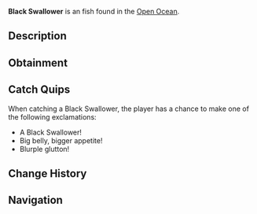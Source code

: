 {{FishInfobox
|image          = Black Swallower.png
|rarity         = Uncommon
|sea            = Second Sea
|location       = [[Open Ocean]]
|sublocation    = 
|sources        = Fishing Rod
|radar_location = 
|prog_speed     = +14
|xp             = 55
|weather        = Rain
|time           = Night
|season         = Winter
|bait           = Minnow
|base_weight    = 32
|base_value     = 110
|weight_range   = 19
|base_chance    = 105
|base_resil     = 58
}}
'''Black Swallower''' is an {{Rarity|Uncommon}} fish found in the [[Open Ocean]].

== Description ==
{{Description|A black fish with a large belly and blurple fins, swallowing more than it should.|Bestiary Entry}}

== Obtainment ==
{{Description|It gulps in the dark of night.|Bestiary Hint}}
{{Fish Availability|
Apex Fish Hunt/Apex Leviathan
Open Ocean
Open Ocean/Sea Leviathan
|top_rods      = 
Free Spirit Rod\157320.79\119405.11;
Azure Of Lagoon\138436.13\133601.51;
Trident Rod\138363.7\124680.25;
Leviathan's Fang Rod\137951.05\129501.82;
Astralhook Rod\130777.22\34644.61;
Plastic Rod\120117\97504.51;
Fischer's Rod\119752.74\97416.28;
Lucky Rod\100913.77\102204.5;
Firefly Rod\122841.16\124599.29;
Carrot Rod\129452.09\122929.71;
Candy Cane Rod\91600\81219.97;
Verdant Shear Rod\122733.32\117976.81;
Blazebringer Rod\120643.9\114350.37;
No-Life Rod\112899.77\105865.94;
Ethereal Prism Rod\104540.64\100400.75;
Seraphic Rod\104407.64\93969.34;
Challenger's Rod\101293.82\94422.67;
Depthseeker Rod\100827.47\98271.5;
Rod Of The Forgotten Fang\100073.11\90387.08;
Avalanche Rod\99673.05\97321.26;
Rod Of The Exalted One\99288.62\91603.08;
Volcanic Rod\98971.57\94409.35;
Zeus Rod\98572.44\94028.62;
Rod Of The Depths\98506.02\90031.06;
Steady Rod\81480.79\78896.1
|recommended   = Free Spirit Rod
}}

== Catch Quips ==
When catching a Black Swallower, the player has a chance to make one of the following exclamations:
* A Black Swallower!
* Big belly, bigger appetite!
* Blurple glutton!

== Change History ==
{{Change History|{{subst:Current Version}}}}

== Navigation ==
{{Fish Navbox|Open Ocean}}